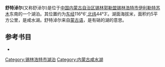 '''舒特淖尔'''(又称舒淖尔)是位于[[中国|中国]][[内蒙古自治区|内蒙古自治区]][[锡林郭勒盟|锡林郭勒盟]][[锡林浩特市|锡林浩特市]][[伊利勒特苏木|伊利勒特苏木]]东南的一个湖泊。其位置约为[[东经|东经]]116°6′,[[北纬|北纬]]44°3′。湖面海拔米，面积约5平方公里，是咸水湖。舒特淖尔来自[[蒙古语|蒙古语]]，是有硝的湖的意思。
== 参考书目 ==
*{{cite book|author=牧寒 |title=《内蒙古湖泊》 |year=2003 |publisher=内蒙古人民出版社 |isbn=9787204039883  }}
{{内蒙古小作品}}

[[Category:锡林浩特市湖泊|Category:锡林浩特市湖泊]]
[[Category:内蒙古咸水湖|Category:内蒙古咸水湖]]